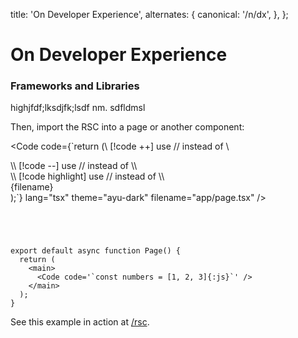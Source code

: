 
  title: 'On Developer Experience',
  alternates: {
    canonical: '/n/dx',
  },
};

# On Developer Experience

### Frameworks and Libraries

highjfdf;lksdjfk;lsdf nm. sdfldmsl

Then, import the RSC into a page or another component:

 <Code
        code={`return (\\ [!code ++] use // instead of \\
  <div className="rounded-lg bg-gradient-to-r from-sky-300 to-sky-500 p-4 !pr-0 md:p-8 lg:p-12 [&>pre]:rounded-none max-w-xl">\\ [!code --] use // instead of \\
    <div className="overflow-hidden rounded-s-lg">\\ [!code highlight] use // instead of \\
      <div className="flex items-center justify-between bg-gradient-to-r from-neutral-900 to-neutral-800 py-2 pl-2 pr-4 text-sm">
        <span className="-mb-[calc(0.5rem+2px)] rounded-t-lg border-2 border-white/5 border-b-neutral-700 bg-neutral-800 px-4 py-2 ">
          {filename}
        </span>
      </div>
      <div
        className="border-t-2 border-neutral-700 text-sm [&>pre]:overflow-x-auto [&>pre]:!bg-neutral-900 [&>pre]:py-3 [&>pre]:pl-4 [&>pre]:pr-5 [&>pre]:leading-snug [&_code]:block [&_code]:w-fit [&_code]:min-w-full"
        dangerouslySetInnerHTML={{ __html: html }}
      ></div>
    </div>
  </div>
);`}
        lang="tsx"
        theme="ayu-dark"
        filename="app/page.tsx"
      />

```tsx src/app/rsc/page.tsx




export default async function Page() {
  return (
    <main>
      <Code code='`const numbers = [1, 2, 3]{:js}`' />
    </main>
  );
}
```

See this example in action at [/rsc](/rsc).
